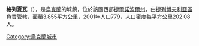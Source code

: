 {{coord|49|18|10|N|25|52|4|E|scale:30000|display=title}}

'''格列夏瓦'''（{{lang-uk|Глещава}}），是[[烏克蘭|烏克蘭]]的城鎮，位於該國西部[[捷爾諾波爾州|捷爾諾波爾州]]，由[[捷列博夫利亞區|捷列博夫利亞區]]負責管轄，面積3.855平方公里，2001年人口779，人口密度每平方公里202.08人。

{{Ukraine-geo-stub}}
[[Category:烏克蘭城市|Category:烏克蘭城市]]